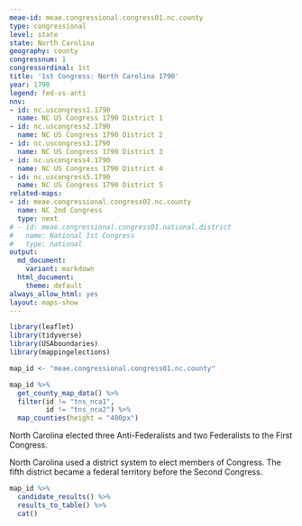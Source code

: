 ```yaml
---
meae-id: meae.congressional.congress01.nc.county
type: congressional
level: state
state: North Carolina
geography: county
congressnum: 1
congressordinal: 1st
title: '1st Congress: North Carolina 1790'
year: 1790
legend: fed-vs-anti
nnv:
- id: nc.uscongress1.1790
  name: NC US Congress 1790 District 1
- id: nc.uscongress2.1790
  name: NC US Congress 1790 District 2
- id: nc.uscongress3.1790
  name: NC US Congress 1790 District 3
- id: nc.uscongress4.1790
  name: NC US Congress 1790 District 4
- id: nc.uscongress5.1790
  name: NC US Congress 1790 District 5
related-maps:
- id: meae.congressional.congress02.nc.county
  name: NC 2nd Congress
  type: next
# - id: meae.congressional.congress01.national.district
#   name: National 1st Congress
#   type: national
output:
  md_document:
    variant: markdown
  html_document:
    theme: default
always_allow_html: yes
layout: maps-show
---
```


```r
library(leaflet)
library(tidyverse)
library(USAboundaries)
library(mappingelections)

map_id <- "meae.congressional.congress01.nc.county"
```

<div class="map">

```r
map_id %>%
  get_county_map_data() %>%
  filter(id != "tns_nca1",
         id != "tns_nca2") %>% 
  map_counties(height = "400px")
```

</div>

North Carolina elected three Anti-Federalists and two Federalists to the First Congress. 

North Carolina used a district system to elect members of Congress. The fifth district became a federal territory before the Second Congress.

<div class="results-table">

```r
map_id %>%
  candidate_results() %>%
  results_to_table() %>%
  cat()
```

</div>
